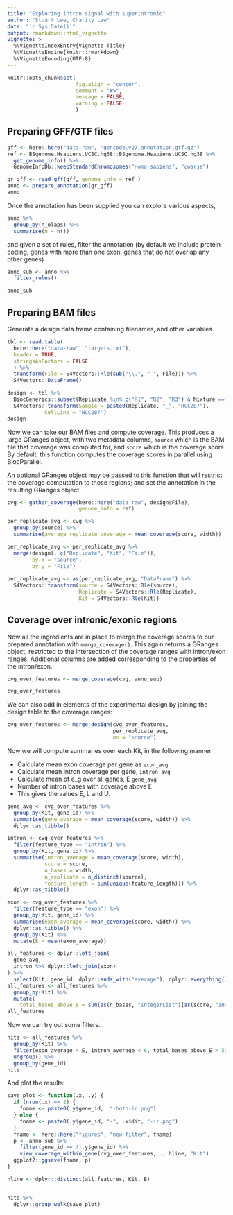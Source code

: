 ```yaml
---
title: "Exploring intron signal with superintronic"
author: "Stuart Lee, Charity Law"
date: "`r Sys.Date()`"
output: rmarkdown::html_vignette
vignette: >
  %\VignetteIndexEntry{Vignette Title}
  %\VignetteEngine{knitr::rmarkdown}
  %\VignetteEncoding{UTF-8}
---
```


```r
knitr::opts_chunk$set(
                      fig.align = "center",
                      comment = "#>", 
                      message = FALSE,
                      warning = FALSE
                      )
```

## Preparing GFF/GTF files

```r
gff <- here::here("data-raw", "gencode.v27.annotation.gtf.gz")
ref <- BSgenome.Hsapiens.UCSC.hg38::BSgenome.Hsapiens.UCSC.hg38 %>% 
  get_genome_info() %>% 
  GenomeInfoDb::keepStandardChromosomes("Homo sapiens", "coarse")

gr_gff <- read_gff(gff, genome_info = ref )
anno <- prepare_annotation(gr_gff)
anno 
```

Once the annotation has been supplied you can explore various aspects,
```r
anno %>% 
  group_by(n_olaps) %>% 
  summarise(n = n())
```

and given a set of rules, filter the annotation (by default we include
protein coding, genes with more than one exon, genes that do not overlap
any other genes)

```r
anno_sub <- anno %>% 
  filter_rules()

anno_sub
```


## Preparing BAM files

Generate a design data.frame containing filenames, and other variables.

```r
tbl <- read.table(
  here::here("data-raw", "targets.txt"),
  header = TRUE,
  stringsAsFactors = FALSE
  ) %>% 
  transform(File = S4Vectors::Rle(sub("\\.", "-", File))) %>%
  S4Vectors::DataFrame()

design <- tbl %>% 
  BiocGenerics::subset(Replicate %in% c("R1", "R2", "R3") & Mixture == 0) %>%  
  S4Vectors::transform(Sample = paste0(Replicate, "_", "HCC287"),
            CellLine = "HCC287")
design
```


Now we can take our BAM files and compute coverage. This
produces a large GRanges object, with two metadata columns,
`source` which is the BAM file  that coverage was computed for, and `score`
which is the coverage score. By default, this function computes
the coverage scores in parallel using BiocParallel.

An optional GRanges object may be passed to this function that will 
restrict the coverage computation to those regions; and set the annotation
in the resulting GRanges object. 

```r
cvg <- gather_coverage(here::here("data-raw", design$File),
                       genome_info = ref)

per_replicate_avg <- cvg %>% 
  group_by(source) %>% 
  summarise(average_replicate_coverage = mean_coverage(score, width)) 

per_replicate_avg <- per_replicate_avg %>% 
  merge(design[, c("Replicate", "Kit", "File")], 
        by.x = "source", 
        by.y = "File") 
  
per_replicate_avg <- as(per_replicate_avg, "DataFrame") %>% 
  S4Vectors::transform(source = S4Vectors::Rle(source),
                       Replicate = S4Vectors::Rle(Replicate),
                       Kit = S4Vectors::Rle(Kit))

```

## Coverage over intronic/exonic regions

Now all the ingredients are in place to merge the coverage scores
to our prepared annotation with `merge_coverage()`. This again
returns a GRanges object, restricted to the intersection of the 
coverage ranges with intron/exon ranges. Additional columns are added
corresponding to the properties of the intron/exon.

```r
cvg_over_features <- merge_coverage(cvg, anno_sub)

cvg_over_features
```

We can also add in elements of the experimental design by joining the design
table to the coverage ranges:

```r
cvg_over_features <- merge_design(cvg_over_features,
                                  per_replicate_avg,
                                  on = "source")
```


Now we will compute summaries over each Kit, in the following manner

* Calculate mean exon coverage per gene as `exon_avg`
* Calculate mean intron coverage per gene, `intron_avg`
* Calculate mean of e_g over all genes, E `gene_avg`
* Number of intron bases with coverage above E
* This gives the values E, L and U. 


```r
gene_avg <- cvg_over_features %>% 
  group_by(Kit, gene_id) %>% 
  summarise(gene_average = mean_coverage(score, width)) %>% 
  dplyr::as_tibble()

intron <- cvg_over_features %>% 
  filter(feature_type == "intron") %>% 
  group_by(Kit, gene_id) %>% 
  summarise(intron_average = mean_coverage(score, width),
            score = score, 
            n_bases = width,
            n_replicate = n_distinct(source),
            feature_length = sum(unique(feature_length))) %>% 
  dplyr::as_tibble() 

exon <- cvg_over_features %>% 
  filter(feature_type == "exon") %>% 
  group_by(Kit, gene_id) %>% 
  summarise(exon_average = mean_coverage(score, width)) %>% 
  dplyr::as_tibble() %>% 
  group_by(Kit) %>% 
  mutate(E = mean(exon_average))

all_features <- dplyr::left_join(
  gene_avg,
  intron %>% dplyr::left_join(exon)
) %>% 
  select(Kit, gene_id, dplyr::ends_with("average"), dplyr::everything())
all_features <- all_features %>% 
  group_by(Kit) %>% 
  mutate(
    total_bases_above_E = sum(as(n_bases, "IntegerList")[as(score, "IntegerList") > E]))
all_features
```


Now we can try out some filters...

```r
hits <- all_features %>% 
  group_by(Kit) %>% 
  filter(exon_average > E, intron_average < 6, total_bases_above_E > 5000) %>% 
  ungroup() %>% 
  group_by(gene_id)
hits
```

And plot the results:

```r
save_plot <- function(.x, .y) {
  if (nrow(.x) == 2) {
    fname <- paste0(.y$gene_id,  "-both-ir.png")
  } else {
    fname <- paste0(.y$gene_id, "-", .x$Kit, "-ir.png")
  }
  fname <- here::here("figures", "new-filter", fname)
  p <- anno_sub %>% 
    filter(gene_id == !!.y$gene_id) %>% 
    view_coverage_within_gene(cvg_over_features, ., hline, "Kit")
  ggplot2::ggsave(fname, p)
} 

hline <- dplyr::distinct(all_features, Kit, E)


hits %>% 
  dplyr::group_walk(save_plot)
  

```
